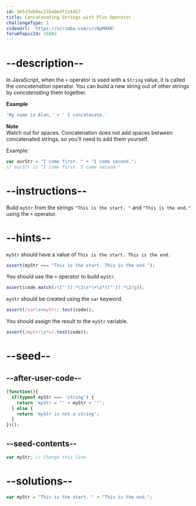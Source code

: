 ```yaml
---
id: 56533eb9ac21ba0edf2244b7
title: Concatenating Strings with Plus Operator
challengeType: 1
videoUrl: 'https://scrimba.com/c/cNpM8AN'
forumTopicId: 16802
---
```


# --description--

In JavaScript, when the `+` operator is used with a `String` value, it is called the <dfn>concatenation</dfn> operator. You can build a new string out of other strings by <dfn>concatenating</dfn> them together.

**Example**

```js
'My name is Alan,' + ' I concatenate.'
```

**Note**  
Watch out for spaces. Concatenation does not add spaces between concatenated strings, so you'll need to add them yourself.

Example:

```js
var ourStr = "I come first. " + "I come second.";
// ourStr is "I come first. I come second."
```

# --instructions--

Build `myStr` from the strings `"This is the start. "` and `"This is the end."` using the `+` operator.

# --hints--

`myStr` should have a value of `This is the start. This is the end.`

```js
assert(myStr === "This is the start. This is the end.");
```

You should use the `+` operator to build `myStr`.

```js
assert(code.match(/(["']).*\1\s*\+\s*(["']).*\2/g));
```

`myStr` should be created using the `var` keyword.

```js
assert(/var\s+myStr/.test(code));
```

You should assign the result to the `myStr` variable.

```js
assert(/myStr\s*=/.test(code));
```

# --seed--

## --after-user-code--

```js
(function(){
  if(typeof myStr === 'string') {
    return 'myStr = "' + myStr + '"';
  } else {
    return 'myStr is not a string';
  }
})();
```

## --seed-contents--

```js
var myStr; // Change this line
```

# --solutions--

```js
var myStr = "This is the start. " + "This is the end.";
```
